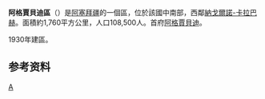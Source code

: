 {{Infobox settlement
| other_name                   = Aghjabadi District
| type                   = [[阿塞拜疆行政区划|区]]
| image_map              = Aghjabadi District in Azerbaijan 2021.svg
| map_caption            = 在阿塞拜疆的位置
| parts_type             = 定居点<ref name="preslib">{{cite web |url=https://files.preslib.az/projects/azerbaijan/gl2.pdf |title=İnzibati-ərazi vahidləri |author=<!--Not stated--> |date= |website=preslib.az |publisher= |access-date=28 February 2021 |quote= |archive-date=2021-05-12 |archive-url=https://web.archive.org/web/20210512173320/https://files.preslib.az/projects/azerbaijan/gl2.pdf |dead-url=no }}</ref>
| parts                  = 46
| established_title      = 建立
| established_date       = 1930-08-30
| subdivision_type       = [[国家|国家]]
| subdivision_name       = {{flag|Azerbaijan}}
| subdivision_type1      = [[阿塞拜疆行政区划|经济区]]
| subdivision_name1      = {{tsl|en|Aran Economic Region||Aran}}
| population_as_of       = {{tsl|en|Census in Azerbaijan||2020}}
| population_total       = 136800
| population_footnotes   = <ref name="statgov">{{cite web |url=https://www.stat.gov.az/source/demoqraphy/ap/az/population_2020.zip |title=Population of Azerbaijan |author=<!--Not stated--> |date= |website=stat.gov.az |publisher=[[阿塞拜疆国家统计委员会|State Statistics Committee]] |access-date=22 February 2021 |quote= |archive-date=2020-06-30 |archive-url=https://web.archive.org/web/20200630134755/https://www.stat.gov.az/source/demoqraphy/ap/az/population_2020.zip |dead-url=no }}</ref>
| area_total_km2         = 1760
| population_density_km2 = auto
| postal_code            = 0400
| seat_type = 首府
| seat                   = [[阿格賈貝迪|阿格賈貝迪]]
| timezone               = [[阿塞拜疆标准时间|AZT]]
| utc_offset = +4
| website = {{URL|agcabedi-ih.gov.az}}
}}
'''阿格賈貝迪區'''（{{lang-az|Ağcabədi}}）是[[阿塞拜疆|阿塞拜疆]]的一個區，位於該國中南部，西鄰[[納戈爾諾-卡拉巴赫|納戈爾諾-卡拉巴赫]]。面積約1,760平方公里，人口108,500人。首府[[阿格賈貝迪|阿格賈貝迪]]。

1930年建區。

==参考资料==
{{refs}}

{{coord|display=title}}
{{亞塞拜然行政區劃}}
{{normdaten}}

[[Category:阿塞拜疆行政區劃|A]]
{{Azerbaijan-geo-stub}}